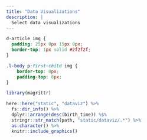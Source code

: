 ```yaml
---
title: "Data Visualizations"
description: |
  Select data visualizations
---
```


```css
d-article img {
  padding: 25px 0px 15px 0px;
  border-top: 1px solid #2f2f2f;
}

.l-body p:first-child img {
    border-top: 0px;
    padding-top: 0px;
}
```



```r
library(magrittr)

here::here("static", "dataviz") %>%
  fs::dir_info() %>%
  dplyr::arrange(desc(birth_time)) %$%
  stringr::str_match(path, "static/dataviz/.*") %>%
  as.character() %>% 
  knitr::include_graphics()
```

